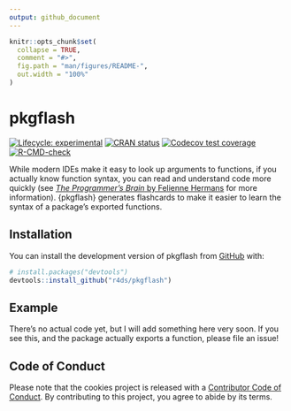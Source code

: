 ```yaml
---
output: github_document
---
```


<!-- README.md is generated from README.Rmd. Please edit that file -->

```r
knitr::opts_chunk$set(
  collapse = TRUE,
  comment = "#>",
  fig.path = "man/figures/README-",
  out.width = "100%"
)
```

# pkgflash

<!-- badges: start -->
[![Lifecycle: experimental](https://img.shields.io/badge/lifecycle-experimental-orange.svg)](https://lifecycle.r-lib.org/articles/stages.html#experimental)
[![CRAN status](https://www.r-pkg.org/badges/version/pkgflash)](https://CRAN.R-project.org/package=pkgflash)
[![Codecov test coverage](https://codecov.io/gh/r4ds/pkgflash/branch/main/graph/badge.svg)](https://app.codecov.io/gh/r4ds/pkgflash?branch=main)
[![R-CMD-check](https://github.com/r4ds/pkgflash/actions/workflows/R-CMD-check.yaml/badge.svg)](https://github.com/r4ds/pkgflash/actions/workflows/R-CMD-check.yaml)
<!-- badges: end -->

While modern IDEs make it easy to look up arguments to functions, if you actually know function syntax, you can read and understand code more quickly (see [*The Programmer's Brain* by Felienne Hermans](https://livebook.manning.com/book/the-programmers-brain/chapter-3/) for more information). 
{pkgflash} generates flashcards to make it easier to learn the syntax of a package's exported functions.

## Installation

You can install the development version of pkgflash from [GitHub](https://github.com/) with:

``` r
# install.packages("devtools")
devtools::install_github("r4ds/pkgflash")
```

## Example

There's no actual code yet, but I will add something here very soon.
If you see this, and the package actually exports a function, please file an issue!


## Code of Conduct

Please note that the cookies project is released with a [Contributor Code of Conduct](https://contributor-covenant.org/version/2/1/CODE_OF_CONDUCT.html). By contributing to this project, you agree to abide by its terms.
